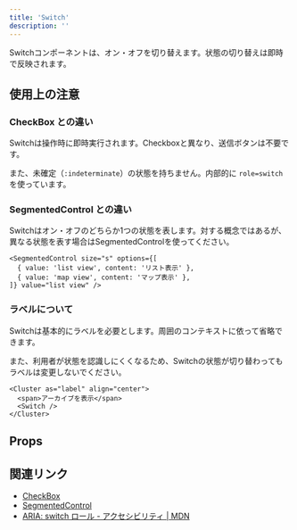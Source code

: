 ```yaml
---
title: 'Switch'
description: ''
---
```



Switchコンポーネントは、オン・オフを切り替えます。状態の切り替えは即時で反映されます。

<ComponentStory name="Switch" />

## 使用上の注意

### CheckBox との違い

Switchは操作時に即時実行されます。Checkboxと異なり、送信ボタンは不要です。

また、未確定（`:indeterminate`）の状態を持ちません。内部的に `role=switch` を使っています。

### SegmentedControl との違い

Switchはオン・オフのどちらか1つの状態を表します。対する概念ではあるが、異なる状態を表す場合はSegmentedControlを使ってください。

```tsx editable codeBlock
<SegmentedControl size="s" options={[
  { value: 'list view', content: 'リスト表示' },
  { value: 'map view', content: 'マップ表示' },
]} value="list view" />
```

### ラベルについて

Switchは基本的にラベルを必要とします。周囲のコンテキストに依って省略できます。

また、利用者が状態を認識しにくくなるため、Switchの状態が切り替わってもラベルは変更しないでください。

```tsx editable codeBlock
<Cluster as="label" align="center">
  <span>アーカイブを表示</span>
  <Switch />
</Cluster>
```

## Props

<ComponentPropsTable name="Switch" />

## 関連リンク

* [CheckBox](/products/components/check-box/)
* [SegmentedControl](/products/components/segmented-control/)
* [ARIA: switch ロール - アクセシビリティ | MDN](https://developer.mozilla.org/ja/docs/Web/Accessibility/ARIA/Roles/switch_role)
